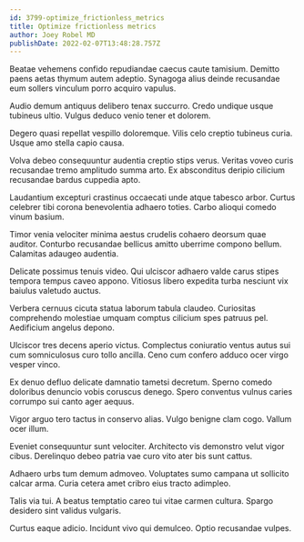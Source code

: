 ```yaml
---
id: 3799-optimize_frictionless_metrics
title: Optimize frictionless metrics
author: Joey Robel MD
publishDate: 2022-02-07T13:48:28.757Z
---
```


Beatae vehemens confido repudiandae caecus caute tamisium. Demitto paens aetas thymum autem adeptio. Synagoga alius deinde recusandae eum sollers vinculum porro acquiro vapulus.

Audio demum antiquus delibero tenax succurro. Credo undique usque tubineus ultio. Vulgus deduco venio tener et dolorem.

Degero quasi repellat vespillo doloremque. Vilis celo creptio tubineus curia. Usque amo stella capio causa.

Volva debeo consequuntur audentia creptio stips verus. Veritas voveo curis recusandae tremo amplitudo summa arto. Ex absconditus deripio cilicium recusandae bardus cuppedia apto.

Laudantium excepturi crastinus occaecati unde atque tabesco arbor. Curtus celebrer tibi corona benevolentia adhaero toties. Carbo alioqui comedo vinum basium.

Timor venia velociter minima aestus crudelis cohaero deorsum quae auditor. Conturbo recusandae bellicus amitto uberrime compono bellum. Calamitas adaugeo audentia.

Delicate possimus tenuis video. Qui ulciscor adhaero valde carus stipes tempora tempus caveo appono. Vitiosus libero expedita turba nesciunt vix baiulus valetudo auctus.

Verbera cernuus cicuta statua laborum tabula claudeo. Curiositas comprehendo molestiae umquam comptus cilicium spes patruus pel. Aedificium angelus depono.

Ulciscor tres decens aperio victus. Complectus coniuratio ventus autus sui cum somniculosus curo tollo ancilla. Ceno cum confero adduco ocer virgo vesper vinco.

Ex denuo defluo delicate damnatio tametsi decretum. Sperno comedo doloribus denuncio vobis coruscus denego. Spero conventus vulnus caries corrumpo sui canto ager aequus.

Vigor arguo tero tactus in conservo alias. Vulgo benigne clam cogo. Vallum ocer illum.

Eveniet consequuntur sunt velociter. Architecto vis demonstro velut vigor cibus. Derelinquo debeo patria vae curo vito ater bis sunt cattus.

Adhaero urbs tum demum admoveo. Voluptates sumo campana ut sollicito calcar arma. Curia cetera amet cribro eius tracto adimpleo.

Talis via tui. A beatus temptatio careo tui vitae carmen cultura. Spargo desidero sint validus vulgaris.

Curtus eaque adicio. Incidunt vivo qui demulceo. Optio recusandae vulpes.
